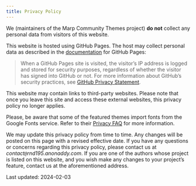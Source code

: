 ```yaml
---
title: Privacy Policy
---
```


We (maintainers of the Marp Community Themes project) **do not** collect any personal data from visitors of this website.

This website is hosted using GitHub Pages. The host may collect personal data as described in the [documentation](https://docs.github.com/en/pages/getting-started-with-github-pages/about-github-pages) for GitHub Pages:

> When a GitHub Pages site is visited, the visitor's IP address is logged and stored for security purposes, regardless of whether the visitor has signed into GitHub or not. For more information about GitHub's security practices, see [GitHub Privacy Statement](https://docs.github.com/en/site-policy/privacy-policies/github-privacy-statement).

This website may contain links to third-party websites. Please note that once you leave this site and access these external websites, this privacy policy no longer applies.

Please, be aware that some of the featured themes import fonts from the Google Fonts service. Refer to their [Privacy FAQ](https://developers.google.com/fonts/faq/privacy) for more information.

We may update this privacy policy from time to time. Any changes will be posted on this page with a revised effective date. If you have any questions or concerns regarding this privacy policy, please contact us at *contact`@`rnd195.anonaddy.com*. If you are one of the authors whose project is listed on this website, and you wish make any changes to your project's feature, contact us at the aforementioned address.

Last updated: 2024-02-03
